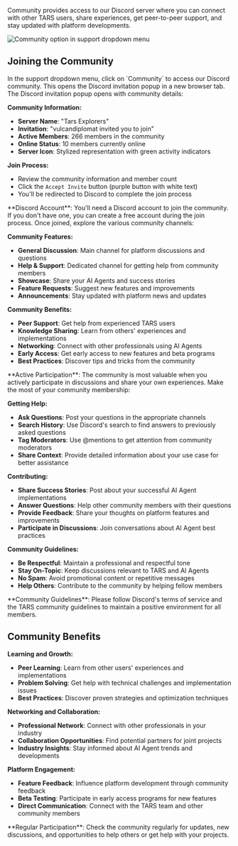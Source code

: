 Community provides access to our Discord server where you can connect with other TARS users, share experiences, get peer-to-peer support, and stay updated with platform developments.

<Frame>
  <img
    src="/images/dashboard/support/step-2-comminity-invitation.png"
    alt="Community option in support dropdown menu"
  />
</Frame>

## Joining the Community

<Steps>
<Step title="Click Community" icon="users">
  In the support dropdown menu, click on `Community` to access our Discord community.
  
  <Check>
  This opens the Discord invitation popup in a new browser tab.
  </Check>
</Step>
<Step title="Accept Discord Invitation" icon="discord">
  The Discord invitation popup opens with community details:

  **Community Information:**
  - **Server Name**: "Tars Explorers"
  - **Invitation**: "vulcandiplomat invited you to join"
  - **Active Members**: 266 members in the community
  - **Online Status**: 10 members currently online
  - **Server Icon**: Stylized representation with green activity indicators

  **Join Process:**
  - Review the community information and member count
  - Click the `Accept Invite` button (purple button with white text)
  - You'll be redirected to Discord to complete the join process

  <Info>
    **Discord Account**: You'll need a Discord account to join the community. If
    you don't have one, you can create a free account during the join process.
  </Info>
</Step>

<Step title="Explore Community Channels" icon="hashtag">
  Once joined, explore the various community channels:

  **Community Features:**
  - **General Discussion**: Main channel for platform discussions and questions
  - **Help & Support**: Dedicated channel for getting help from community members
  - **Showcase**: Share your AI Agents and success stories
  - **Feature Requests**: Suggest new features and improvements
  - **Announcements**: Stay updated with platform news and updates

  **Community Benefits:**
  - **Peer Support**: Get help from experienced TARS users
  - **Knowledge Sharing**: Learn from others' experiences and implementations
  - **Networking**: Connect with other professionals using AI Agents
  - **Early Access**: Get early access to new features and beta programs
  - **Best Practices**: Discover tips and tricks from the community

  <Tip>
    **Active Participation**: The community is most valuable when you actively
    participate in discussions and share your own experiences.
  </Tip>
</Step>

<Step title="Engage with the Community" icon="comments">
  Make the most of your community membership:
  
  **Getting Help:**
  - **Ask Questions**: Post your questions in the appropriate channels
  - **Search History**: Use Discord's search to find answers to previously asked questions
  - **Tag Moderators**: Use @mentions to get attention from community moderators
  - **Share Context**: Provide detailed information about your use case for better assistance
  
  **Contributing:**
  - **Share Success Stories**: Post about your successful AI Agent implementations
  - **Answer Questions**: Help other community members with their questions
  - **Provide Feedback**: Share your thoughts on platform features and improvements
  - **Participate in Discussions**: Join conversations about AI Agent best practices
  
  **Community Guidelines:**
  - **Be Respectful**: Maintain a professional and respectful tone
  - **Stay On-Topic**: Keep discussions relevant to TARS and AI Agents
  - **No Spam**: Avoid promotional content or repetitive messages
  - **Help Others**: Contribute to the community by helping fellow members
  
  <Warning>
  **Community Guidelines**: Please follow Discord's terms of service and the TARS community guidelines to maintain a positive environment for all members.
  </Warning>
</Step>
</Steps>

## Community Benefits

**Learning and Growth:**

- **Peer Learning**: Learn from other users' experiences and implementations
- **Problem Solving**: Get help with technical challenges and implementation issues
- **Best Practices**: Discover proven strategies and optimization techniques

**Networking and Collaboration:**

- **Professional Network**: Connect with other professionals in your industry
- **Collaboration Opportunities**: Find potential partners for joint projects
- **Industry Insights**: Stay informed about AI Agent trends and developments

**Platform Engagement:**

- **Feature Feedback**: Influence platform development through community feedback
- **Beta Testing**: Participate in early access programs for new features
- **Direct Communication**: Connect with the TARS team and other community members

<Tip>
  **Regular Participation**: Check the community regularly for updates, new
  discussions, and opportunities to help others or get help with your projects.
</Tip>

